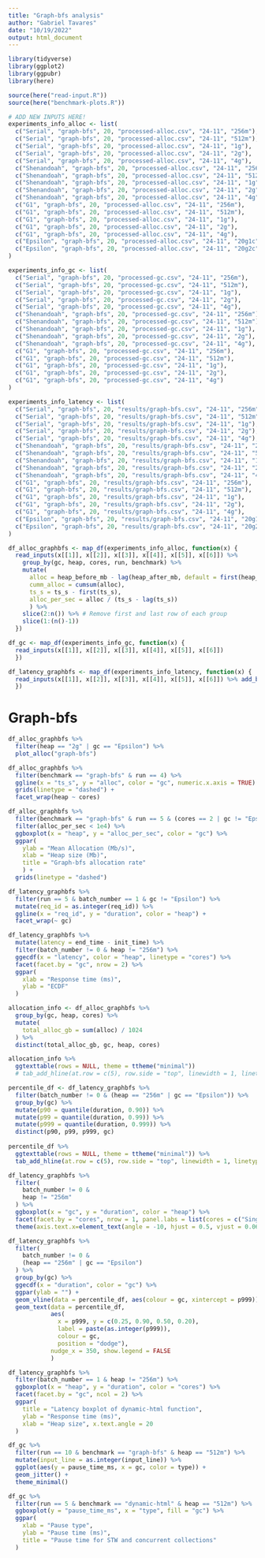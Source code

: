 ```yaml
---
title: "Graph-bfs analysis"
author: "Gabriel Tavares"
date: "10/19/2022"
output: html_document
---
```


```r
library(tidyverse)
library(ggplot2)
library(ggpubr)
library(here)
```

```r
source(here("read-input.R"))
source(here("benchmark-plots.R"))
```


```r
# ADD NEW INPUTS HERE!
experiments_info_alloc <- list(
  c("Serial", "graph-bfs", 20, "processed-alloc.csv", "24-11", "256m"),
  c("Serial", "graph-bfs", 20, "processed-alloc.csv", "24-11", "512m"),
  c("Serial", "graph-bfs", 20, "processed-alloc.csv", "24-11", "1g"),
  c("Serial", "graph-bfs", 20, "processed-alloc.csv", "24-11", "2g"),
  c("Serial", "graph-bfs", 20, "processed-alloc.csv", "24-11", "4g"),
  c("Shenandoah", "graph-bfs", 20, "processed-alloc.csv", "24-11", "256m"),
  c("Shenandoah", "graph-bfs", 20, "processed-alloc.csv", "24-11", "512m"),
  c("Shenandoah", "graph-bfs", 20, "processed-alloc.csv", "24-11", "1g"),
  c("Shenandoah", "graph-bfs", 20, "processed-alloc.csv", "24-11", "2g"),
  c("Shenandoah", "graph-bfs", 20, "processed-alloc.csv", "24-11", "4g"),
  c("G1", "graph-bfs", 20, "processed-alloc.csv", "24-11", "256m"),
  c("G1", "graph-bfs", 20, "processed-alloc.csv", "24-11", "512m"),
  c("G1", "graph-bfs", 20, "processed-alloc.csv", "24-11", "1g"),
  c("G1", "graph-bfs", 20, "processed-alloc.csv", "24-11", "2g"),
  c("G1", "graph-bfs", 20, "processed-alloc.csv", "24-11", "4g"),
  c("Epsilon", "graph-bfs", 20, "processed-alloc.csv", "24-11", "20g1c"),
  c("Epsilon", "graph-bfs", 20, "processed-alloc.csv", "24-11", "20g2c")
)

experiments_info_gc <- list(
  c("Serial", "graph-bfs", 20, "processed-gc.csv", "24-11", "256m"),
  c("Serial", "graph-bfs", 20, "processed-gc.csv", "24-11", "512m"),
  c("Serial", "graph-bfs", 20, "processed-gc.csv", "24-11", "1g"),
  c("Serial", "graph-bfs", 20, "processed-gc.csv", "24-11", "2g"),
  c("Serial", "graph-bfs", 20, "processed-gc.csv", "24-11", "4g"),
  c("Shenandoah", "graph-bfs", 20, "processed-gc.csv", "24-11", "256m"),
  c("Shenandoah", "graph-bfs", 20, "processed-gc.csv", "24-11", "512m"),
  c("Shenandoah", "graph-bfs", 20, "processed-gc.csv", "24-11", "1g"),
  c("Shenandoah", "graph-bfs", 20, "processed-gc.csv", "24-11", "2g"),
  c("Shenandoah", "graph-bfs", 20, "processed-gc.csv", "24-11", "4g"),
  c("G1", "graph-bfs", 20, "processed-gc.csv", "24-11", "256m"),
  c("G1", "graph-bfs", 20, "processed-gc.csv", "24-11", "512m"),
  c("G1", "graph-bfs", 20, "processed-gc.csv", "24-11", "1g"),
  c("G1", "graph-bfs", 20, "processed-gc.csv", "24-11", "2g"),
  c("G1", "graph-bfs", 20, "processed-gc.csv", "24-11", "4g")
)

experiments_info_latency <- list(
  c("Serial", "graph-bfs", 20, "results/graph-bfs.csv", "24-11", "256m"),
  c("Serial", "graph-bfs", 20, "results/graph-bfs.csv", "24-11", "512m"),
  c("Serial", "graph-bfs", 20, "results/graph-bfs.csv", "24-11", "1g"),
  c("Serial", "graph-bfs", 20, "results/graph-bfs.csv", "24-11", "2g"),
  c("Serial", "graph-bfs", 20, "results/graph-bfs.csv", "24-11", "4g"),
  c("Shenandoah", "graph-bfs", 20, "results/graph-bfs.csv", "24-11", "256m"),
  c("Shenandoah", "graph-bfs", 20, "results/graph-bfs.csv", "24-11", "512m"),
  c("Shenandoah", "graph-bfs", 20, "results/graph-bfs.csv", "24-11", "1g"),
  c("Shenandoah", "graph-bfs", 20, "results/graph-bfs.csv", "24-11", "2g"),
  c("Shenandoah", "graph-bfs", 20, "results/graph-bfs.csv", "24-11", "4g"),
  c("G1", "graph-bfs", 20, "results/graph-bfs.csv", "24-11", "256m"),
  c("G1", "graph-bfs", 20, "results/graph-bfs.csv", "24-11", "512m"),
  c("G1", "graph-bfs", 20, "results/graph-bfs.csv", "24-11", "1g"),
  c("G1", "graph-bfs", 20, "results/graph-bfs.csv", "24-11", "2g"),
  c("G1", "graph-bfs", 20, "results/graph-bfs.csv", "24-11", "4g"),
  c("Epsilon", "graph-bfs", 20, "results/graph-bfs.csv", "24-11", "20g1c"),
  c("Epsilon", "graph-bfs", 20, "results/graph-bfs.csv", "24-11", "20g2c")
)
```


```r
df_alloc_graphbfs <- map_df(experiments_info_alloc, function(x) { 
  read_inputs(x[[1]], x[[2]], x[[3]], x[[4]], x[[5]], x[[6]]) %>%
    group_by(gc, heap, cores, run, benchmark) %>%
    mutate(
      alloc = heap_before_mb - lag(heap_after_mb, default = first(heap_before_mb)),
      cumm_alloc = cumsum(alloc),
      ts_s = ts_s - first(ts_s),
      alloc_per_sec = alloc / (ts_s - lag(ts_s))
      ) %>%
    slice(2:n()) %>% # Remove first and last row of each group
    slice(1:(n()-1))
  })

df_gc <- map_df(experiments_info_gc, function(x) { 
  read_inputs(x[[1]], x[[2]], x[[3]], x[[4]], x[[5]], x[[6]])
  })

df_latency_graphbfs <- map_df(experiments_info_latency, function(x) { 
  read_inputs(x[[1]], x[[2]], x[[3]], x[[4]], x[[5]], x[[6]]) %>% add_batch_number() 
  })
```


# Graph-bfs


```r
df_alloc_graphbfs %>%
  filter(heap == "2g" | gc == "Epsilon") %>%
  plot_alloc("graph-bfs")
```


```r
df_alloc_graphbfs %>%
  filter(benchmark == "graph-bfs" & run == 4) %>%
  ggline(x = "ts_s", y = "alloc", color = "gc", numeric.x.axis = TRUE) + 
  grids(linetype = "dashed") +
  facet_wrap(heap ~ cores)
```

```r
df_alloc_graphbfs %>%
  filter(benchmark == "graph-bfs" & run == 5 & (cores == 2 | gc != "Epsilon")) %>%
  filter(alloc_per_sec < 1e4) %>%
  ggboxplot(x = "heap", y = "alloc_per_sec", color = "gc") %>%
  ggpar(
    ylab = "Mean Allocation (Mb/s)",
    xlab = "Heap size (Mb)",
    title = "Graph-bfs allocation rate"
    ) +
  grids(linetype = "dashed")
```

```r
df_latency_graphbfs %>%
  filter(run == 5 & batch_number == 1 & gc != "Epsilon") %>%
  mutate(req_id = as.integer(req_id)) %>%
  ggline(x = "req_id", y = "duration", color = "heap") +
  facet_wrap(~ gc)
```


```r
df_latency_graphbfs %>%
  mutate(latency = end_time - init_time) %>%
  filter(batch_number != 0 & heap != "256m") %>%
  ggecdf(x = "latency", color = "heap", linetype = "cores") %>%
  facet(facet.by = "gc", nrow = 2) %>%
  ggpar(
    xlab = "Response time (ms)",
    ylab = "ECDF"
  )
```

```r
allocation_info <- df_alloc_graphbfs %>%
  group_by(gc, heap, cores) %>%
  mutate(
    total_alloc_gb = sum(alloc) / 1024
  ) %>%
  distinct(total_alloc_gb, gc, heap, cores)

allocation_info %>%
  ggtexttable(rows = NULL, theme = ttheme("minimal"))
  # tab_add_hline(at.row = c(5), row.side = "top", linewidth = 1, linetype = 1)
```



```r
percentile_df <- df_latency_graphbfs %>%
  filter(batch_number != 0 & (heap == "256m" | gc == "Epsilon")) %>%
  group_by(gc) %>%
  mutate(p90 = quantile(duration, 0.90)) %>%
  mutate(p99 = quantile(duration, 0.99)) %>%
  mutate(p999 = quantile(duration, 0.999)) %>%
  distinct(p90, p99, p999, gc)
  
percentile_df %>%
  ggtexttable(rows = NULL, theme = ttheme("minimal")) %>%
  tab_add_hline(at.row = c(5), row.side = "top", linewidth = 1, linetype = 1)
```


```r
df_latency_graphbfs %>%
  filter(
    batch_number != 0 &
    heap != "256m"
  ) %>%
  ggboxplot(x = "gc", y = "duration", color = "heap") %>%
  facet(facet.by = "cores", nrow = 1, panel.labs = list(cores = c("Single core", "Two cores"))) +
  theme(axis.text.x=element_text(angle = -10, hjust = 0.5, vjust = 0.06))
```

```r
df_latency_graphbfs %>%
  filter(
    batch_number != 0 &
    (heap == "256m" | gc == "Epsilon")
  ) %>%
  group_by(gc) %>%
  ggecdf(x = "duration", color = "gc") %>%
  ggpar(ylab = "") +
  geom_vline(data = percentile_df, aes(colour = gc, xintercept = p999)) +
  geom_text(data = percentile_df, 
            aes(
              x = p999, y = c(0.25, 0.90, 0.50, 0.20),
              label = paste(as.integer(p999)),  
              colour = gc,
              position = "dodge"), 
            nudge_x = 350, show.legend = FALSE
            )
```


```r
df_latency_graphbfs %>%
  filter(batch_number == 1 & heap != "256m") %>%
  ggboxplot(x = "heap", y = "duration", color = "cores") %>%
  facet(facet.by = "gc", ncol = 2) %>%
  ggpar( 
    title = "Latency boxplot of dynamic-html function",
    ylab = "Response time (ms)",
    xlab = "Heap size", x.text.angle = 20
  ) 
```


```r
df_gc %>%
  filter(run == 10 & benchmark == "graph-bfs" & heap == "512m") %>%
  mutate(input_line = as.integer(input_line)) %>%
  ggplot(aes(y = pause_time_ms, x = gc, color = type)) +
  geom_jitter() +
  theme_minimal()

df_gc %>%
  filter(run == 5 & benchmark == "dynamic-html" & heap == "512m") %>%
  ggboxplot(y = "pause_time_ms", x = "type", fill = "gc") %>%
  ggpar(
    xlab = "Pause type",
    ylab = "Pause time (ms)",
    title = "Pause time for STW and concurrent collections"
  )
```